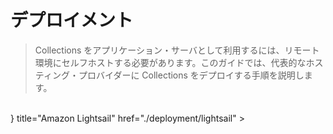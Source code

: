 
# デプロイメント

> Collections をアプリケーション・サーバとして利用するには、リモート環境にセルフホストする必要があります。このガイドでは、代表的なホスティング・プロバイダーに Collections をデプロイする手順を説明します。

<br />
<Cards>
  <Card
    icon={
      <svg
        xmlns="http://www.w3.org/2000/svg"
        fill="none"
        viewBox="0 0 24 24"
        strokeWidth={1.5}
        stroke="currentColor"
        className="w-6 h-6"
      >
        <path strokeLinecap="round" strokeLinejoin="round" d="M8.25 4.5l7.5 7.5-7.5 7.5" />
      </svg>
    }
    title="Amazon Lightsail"
    href="./deployment/lightsail"
  ></Card>
</Cards>
